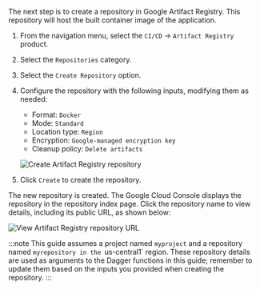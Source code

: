 The next step is to create a repository in Google Artifact Registry. This repository will host the built container image of the application.

1. From the navigation menu, select the `CI/CD` -> `Artifact Registry` product.
1. Select the `Repositories` category.
1. Select the `Create Repository` option.
1. Configure the repository with the following inputs, modifying them as needed:

    - Format: `Docker`
    - Mode: `Standard`
    - Location type: `Region`
    - Encryption: `Google-managed encryption key`
    - Cleanup policy: `Delete artifacts`

    ![Create Artifact Registry repository](/img/current_docs/common/guides/create-gcloud-repository.png)

1. Click `Create` to create the repository.

The new repository is created. The Google Cloud Console displays the repository in the repository index page. Click the repository name to view details, including its public URL, as shown below:

![View Artifact Registry repository URL](/img/current_docs/common/guides/view-gcloud-repository.png)

:::note
This guide assumes a project named `myproject` and a repository named `myrepository in the `us-central1` region. These repository details are used as arguments to the Dagger functions in this guide; remember to update them based on the inputs you provided when creating the repository.
:::
